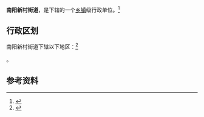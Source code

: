 {{中国乡级行政区|41/01/05/007/000}}

'''南阳新村街道'''，是{{PRC admin/fullname|41/01/05/007/000|3}}下辖的一个[[乡镇|乡镇]]级行政单位。<ref>{{PRC admin/ref sgc|{{PRC admin/parent|41/01/05/007/000}}}}</ref>

== 行政区划 ==

南阳新村街道下辖以下地区：<ref>{{PRC admin/ref sgc|41/01/05/007/000}}</ref>

{{PRC admin/children|41/01/05/007/000}}。

== 参考资料 ==

{{reflist}}

{{行政区划小作品}}
{{PRC admin/navcat|41/01/05/007/000}}